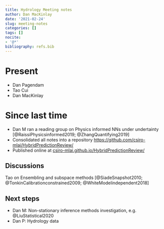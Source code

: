 ```yaml
---
title: Hydrology Meeting notes
author: Dan MacKinlay
date: '2021-02-24'
slug: meeting-notes
categories: []
tags: []
nocite:
- '@*'
bibliography: refs.bib
---
```


# Present

* Dan Pagendam
* Tao Cui
* Dan MacKinlay

# Since last time

* Dan M ran a reading group on Physics informed NNs under undertainty [@RaissiPhysicsinformed2019; @ZhangQuantifying2019]
* Consolidated all notes into a repository [https://github.com/csiro-mlai/HybridPredictionReview/](https://github.com/csiro-mlai/HybridPredictionReview/)
* Published online at [csiro-mlai.github.io/HybridPredictionReview/](https://csiro-mlai.github.io/HybridPredictionReview/)

## Discussions

Tao on Ensembling and subspace methods [@SiadeSnapshot2010; @TonkinCalibrationconstrained2009; @WhiteModelindependent2018]

## Next steps

* Dan M: Non-stationary inference methods investigation, e.g. @LiuStatistical2020
* Dan P: Hydrology data

